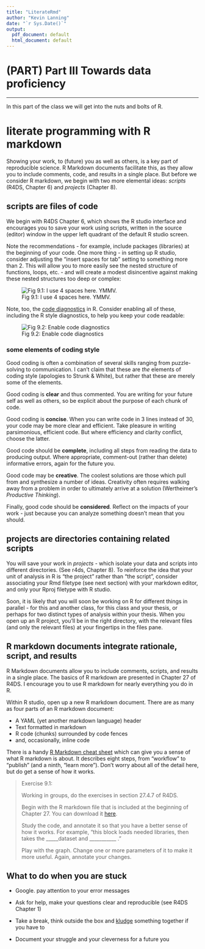 ```yaml
---
title: "LiterateRmd"
author: "Kevin Lanning"
date: "`r Sys.Date()`"
output:
  pdf_document: default
  html_document: default
---
```

# (PART) Part III Towards data proficiency  {-}

---

In this part of the class we will get into the nuts and bolts of R.

# literate programming with R markdown

Showing your work, to (future) you as well as others, is a key part of reproducible science.  R Markdown documents facilitate this, as they allow you to include comments, code, and results in a single place.  But before we consider R markdown, we begin with two more elemental ideas: *scripts* (R4DS, Chapter 6) and *projects* (Chapter 8). 

## scripts are files of code

We begin with R4DS Chapter 6, which shows the R studio interface and encourages you to save your work using scripts, written in the source (editor) window in the upper left quadrant of the default R studio screen. 

Note the recommendations - for example, include packages (libraries) at the beginning of your code. One more thing - in setting up R studio, consider adjusting the "insert spaces for tab" setting to something more than 2. This will allow you to more easily see the nested structure of functions, loops, etc. - and will create a modest disincentive against making these nested structures too deep or complex:

![Fig 9.1: I use 4 spaces here. YMMV.](images/RStudioOptions.jpg)

Note, too, the [code diagnostics](https://support.rstudio.com/hc/en-us/articles/205753617-Code-Diagnostics) in R. Consider enabling all of these, including the R style diagnostics, to help you keep your code readable:

  ![Fig 9.2: Enable code diagnostics](images/codediagnostics.PNG)

### some elements of coding style

Good coding is often a combination of several skills ranging from puzzle-solving to communication.  I can't claim that these are *the* elements of coding style (apologies to Strunk & White), but rather that these are merely some of the elements.

Good coding is **clear** and thus commented. You are writing for your future self as well as others, so be explicit about the purpose of each chunk of code. 

Good coding is **concise**.  When you can write code in 3 lines instead of 30, your code may be more clear and efficient. Take pleasure in writing parsimonious, efficient code. But where efficiency and clarity conflict, choose the latter.

Good code should be **complete**, including all steps from reading the data to producing output.  Where appropriate, comment-out (rather than delete) informative errors, again for the future you.

Good code may be **creative**. The coolest solutions are those which pull from and synthesize a number of ideas. Creativity often requires walking away from a problem in order to ultimately arrive at a solution (Wertheimer's *Productive Thinking*). 

Finally, good code should be **considered**. Reflect on the impacts of your work - just because you can analyze something doesn't mean that you should.

## projects are directories containing related scripts

You will save your work in *projects* - which isolate your data and scripts into different directories. (See r4ds, Chapter 8). To reinforce the idea that your unit of analysis in R is "the project" rather than "the script", consider associating your Rmd filetype (see next section) with your markdown editor, and only your Rproj filetype with R studio.  

Soon, it is likely that you will soon be working on R for different things in parallel - for this and another class, for this class and your thesis, or perhaps for two distinct types of analysis within your thesis.  When you open up an R project, you'll be in the right directory, with the relevant files (and only the relevant files) at your fingertips in the files pane. 

## R markdown documents integrate rationale, script, and results

R Markdown documents allow you to include comments, scripts, and results in a single place.  The basics of R markdown are presented in Chapter 27 of R4DS.  I encourage you to use R markdown for nearly everything you do in R. 

Within R studio, open up a new R markdown document. There are as many as four parts of an R markdown document:

-   A YAML (yet another markdown language) header
-   Text formatted in markdown
-   R code (chunks) surrounded by code fences
-   and, occasionally, inline code

There is a handy [R Markdown cheat sheet](https://www.rstudio.com/wp-content/uploads/2015/02/rmarkdown-cheatsheet.pdf) which can give you a sense of what R markdown is about. It describes eight steps, from "workflow" to "publish" (and a ninth, "learn more").  Don't worry about all of the detail here, but do get a sense of how it works.

> Exercise 9.1:
>
> Working in groups, do the exercises in section 27.4.7 of R4DS.
>
> Begin with the R markdown file that is included at the beginning of Chapter 27. You can download it [here](https://raw.githubusercontent.com/hadley/r4ds/master/rmarkdown/diamond-sizes.Rmd).
>
> Study the code, and annotate it so that you have a better sense of how it works. For example, "this  block loads needed libraries, then takes the _____dataset and ___________ ."
>
> Play with the graph. Change one or more parameters of it to make it more useful.  Again, annotate your changes.

## What to do when you are stuck

- Google. pay attention to your error messages

- Ask for help, make your questions clear and reproducible (see R4DS Chapter 1)

- Take a break, think outside the box and [kludge](https://www.google.com/search?newwindow=1&safe=active&rlz=1C1SQJL_enUS782US782&q=Dictionary#dobs=kludge) something together if you have to

- Document your struggle and your cleverness for a future you


